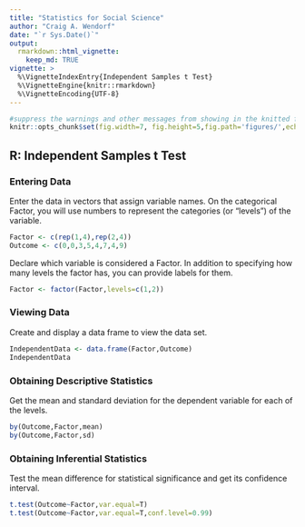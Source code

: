 ```yaml
---
title: "Statistics for Social Science"
author: "Craig A. Wendorf"
date: "`r Sys.Date()`"
output: 
  rmarkdown::html_vignette:
    keep_md: TRUE
vignette: >
  %\VignetteIndexEntry{Independent Samples t Test}
  %\VignetteEngine{knitr::rmarkdown}
  %\VignetteEncoding{UTF-8}
---
```


```r
#suppress the warnings and other messages from showing in the knitted file.
knitr::opts_chunk$set(fig.width=7, fig.height=5,fig.path='figures/',echo=TRUE,warning=FALSE,message=FALSE)
```

## R: Independent Samples t Test

### Entering Data

Enter the data in vectors that assign variable names. On the categorical Factor, you will use numbers to represent the categories (or “levels”) of the variable.

```r
Factor <- c(rep(1,4),rep(2,4))
Outcome <- c(0,0,3,5,4,7,4,9)
```

Declare which variable is considered a Factor. In addition to specifying how many levels the factor has, you can provide labels for them.

```r
Factor <- factor(Factor,levels=c(1,2))
```

### Viewing Data

Create and display a data frame to view the data set.

```r
IndependentData <- data.frame(Factor,Outcome)
IndependentData
```

### Obtaining Descriptive Statistics

Get the mean and standard deviation for the dependent variable for each of the levels.

```r
by(Outcome,Factor,mean)
by(Outcome,Factor,sd)
```

### Obtaining Inferential Statistics

Test the mean difference for statistical significance and get its confidence interval.

```r
t.test(Outcome~Factor,var.equal=T)
t.test(Outcome~Factor,var.equal=T,conf.level=0.99)
```
